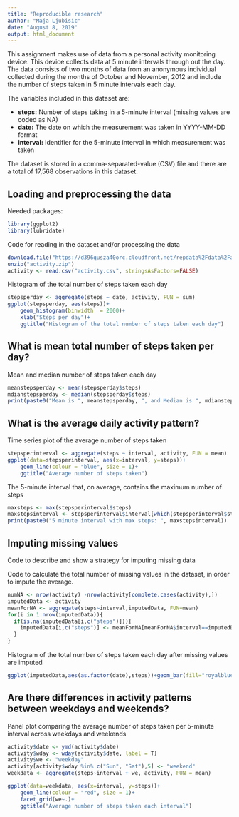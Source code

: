 ```yaml
---
title: "Reproducible research"
author: "Maja Ljubisic"
date: "August 8, 2019"
output: html_document
---
```


This assignment makes use of data from a personal activity monitoring device. This device collects data at 5 minute intervals through out the day. The data consists of two months of data from an anonymous individual collected during the months of October and November, 2012 and include the number of steps taken in 5 minute intervals each day.

The variables included in this dataset are:

 - **steps:** Number of steps taking in a 5-minute interval (missing values are coded as NA)
 - **date:** The date on which the measurement was taken in YYYY-MM-DD format
 - **interval:** Identifier for the 5-minute interval in which measurement was taken
 
 The dataset is stored in a comma-separated-value (CSV) file and there are a total of 17,568 observations in this dataset.
 

## Loading and preprocessing the data

Needed packages:


```r
library(ggplot2)
library(lubridate)

```
Code for reading in the dataset and/or processing the data


```r
download.file("https://d396qusza40orc.cloudfront.net/repdata%2Fdata%2Factivity.zip", destfile = "activity.zip")
unzip("activity.zip")
activity <- read.csv("activity.csv", stringsAsFactors=FALSE)

```
Histogram of the total number of steps taken each day

```r
stepsperday <- aggregate(steps ~ date, activity, FUN = sum)
ggplot(stepsperday, aes(steps))+
    geom_histogram(binwidth  = 2000)+
    xlab("Steps per day")+
    ggtitle("Histogram of the total number of steps taken each day")

```
## What is mean total number of steps taken per day?

Mean and median number of steps taken each day

```r
meanstepsperday <- mean(stepsperday$steps)
mdianstepsperday <- median(stepsperday$steps)
print(paste0("Mean is ", meanstepsperday, ", and Median is ", mdianstepsperday))

```
## What is the average daily activity pattern?

Time series plot of the average number of steps taken 

```r

stepsperinterval <- aggregate(steps ~ interval, activity, FUN = mean)
ggplot(data=stepsperinterval, aes(x=interval, y=steps))+
    geom_line(colour = "blue", size = 1)+
    ggtitle("Average number of steps taken")

```

The 5-minute interval that, on average, contains the maximum number of steps

```r
maxsteps <- max(stepsperinterval$steps)
maxstepsinterval <- stepsperinterval$interval[which(stepsperinterval$steps == maxsteps)]
print(paste0("5 minute interval with max steps: ", maxstepsinterval))

```

## Imputing missing values

Code to describe and show a strategy for imputing missing data

Code to calculate the total number of missing values in the dataset, in order to impute the average.

```r
numNA <- nrow(activity) -nrow(activity[complete.cases(activity),])
imputedData <- activity
meanForNA <- aggregate(steps~interval,imputedData, FUN=mean)
for(i in 1:nrow(imputedData)){
  if(is.na(imputedData[i,c("steps")])){
    imputedData[i,c("steps")] <- meanForNA[meanForNA$interval==imputedData[i,c("interval")], c("steps")]
  }
}

```


Histogram of the total number of steps taken each day after missing values are imputed

```r
ggplot(imputedData,aes(as.factor(date),steps))+geom_bar(fill="royalblue3", stat="identity")+xlab("Day") + ylab("Steps")+ggtitle("Histogram of the Total Number of Steps Taken Each Day (Imputed Data)")+ theme(axis.text.x = element_text(angle = 90, hjust = 1))
```

## Are there differences in activity patterns between weekdays and weekends?

Panel plot comparing the average number of steps taken per 5-minute interval across weekdays and weekends


```r
activity$date <- ymd(activity$date)
activity$wday <- wday(activity$date, label = T)
activity$we <- "weekday"
activity[activity$wday %in% c("Sun", "Sat"),5] <- "weekend"
weekdata <- aggregate(steps~interval + we, activity, FUN = mean)

```

```r
ggplot(data=weekdata, aes(x=interval, y=steps))+
    geom_line(colour = "red", size = 1)+
    facet_grid(we~.)+
    ggtitle("Average number of steps taken each interval")

```


